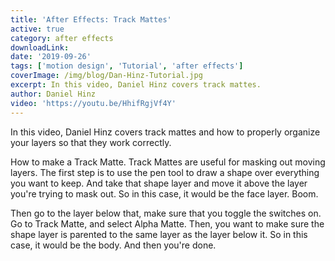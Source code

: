 ```yaml
---
title: 'After Effects: Track Mattes'
active: true
category: after effects
downloadLink:
date: '2019-09-26'
tags: ['motion design', 'Tutorial', 'after effects']
coverImage: /img/blog/Dan-Hinz-Tutorial.jpg
excerpt: In this video, Daniel Hinz covers track mattes.
author: Daniel Hinz
video: 'https://youtu.be/HhifRgjVf4Y'
---
```


In this video, Daniel Hinz covers track mattes and how to properly organize your layers so that they work correctly.

How to make a Track Matte. Track Mattes are useful for masking out moving layers. The first step is to use the pen tool to draw a shape over everything you want to keep. And take that shape layer and move it above the layer you're trying to mask out. So in this case, it would be the face layer. Boom.

Then go to the layer below that, make sure that you toggle the switches on. Go to Track Matte, and select Alpha Matte. Then, you want to make sure the shape layer is parented to the same layer as the layer below it. So in this case, it would be the body. And then you're done.